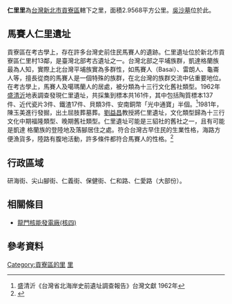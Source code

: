 {{ROC Village or Li Info|
City/CountyName  =  新北市  |
DivName  =  貢寮區  |
Village/LiName  =  仁里  |
Village/Li  =  里  |
OldName  =  |
Longitude  =  |
Latitude  =  |
AreaTotal  =  2.9600  |
HouseholdTotal  =  678  |
Male  =  991  |
Female  =  977  |
PopTotal  =  1,968 <ref>{{Cite web |url=https://www.gongliao.ntpc.gov.tw/archive/file/107%E5%B9%B4%E5%8D%80%E6%94%BF%E7%B5%B1%E8%A8%88%E5%B9%B4%E5%A0%B1.pdf |title=《新北市貢寮區107年區政統計年報》新北市貢寮區公所 2018年6月 |access-date=2018-11-28 |archive-date=2018-11-28 |archive-url=https://web.archive.org/web/20181128075702/https://www.gongliao.ntpc.gov.tw/archive/file/107%E5%B9%B4%E5%8D%80%E6%94%BF%E7%B5%B1%E8%A8%88%E5%B9%B4%E5%A0%B1.pdf }}</ref>  |
YearMonth  =  2017年12月  |
Head  =  吳勝福  |
Sub  =  16  |
Neighbors  =  [[真理里|真理里]]、[[龍門里|龍門里]]、[[美豐里|美豐里]]、[[雙玉里|雙玉里]]  |
MapLocation  =  |
Address  =  仁和路61號  |
DataSource  =  |
}}
'''仁里里'''為[[台灣|台灣]][[新北市|新北市]][[貢寮區|貢寮區]]轄下之里，面積2.9568平方公里。[[吳沙墓|吳沙墓]]位於此。

== 馬賽人仁里遺址  ==
貢寮區在考古學上，存在許多台灣史前住民馬賽人的遺跡。仁里遺址位於新北市貢寮區仁里村13鄰，是臺灣北部考古遺址之一。台灣北部之平埔族群，凱達格蘭族最為人知，實際上北台灣平埔族實為多群性，如馬賽人（Basai）、雷朗人、龜崙人等，擅長從商的馬賽人是一個特殊的族群，在北台灣的族群交流中佔重要地位。在考古學上，馬賽人及噶瑪蘭人的居處，被分類為十三行文化舊社類型。1962年[[盛清沂|盛清沂]]地表調查發現仁里遺址，共採集到標本共161件，其中包括陶質標本137件、近代瓷片3件、鐵渣17件、貝類3件、安南銅幣「光中通寶」半個。<ref>盛清沂《台灣省北海岸史前遺址調查報告》台灣文獻 1962年</ref>1981年，陳玉美進行發掘，出土屈肢葬墓葬。[[劉益昌|劉益昌]]教授將仁里遺址，文化類型歸為十三行文化中期福隆類型、晚期舊社類型。仁里遺址可能是三貂社的舊社之一，且有可能是凱達
格蘭族的登陸地及落腳居住之處。符合台灣古早住民的生業性格，海路方便漁貨多，陸路有腹地活動，許多條件都符合馬賽人的性格。<ref>{{Cite web |url=http://nccur.lib.nccu.edu.tw/retrieve/80575/900301.pdf |title=周子揚《十三行文化舊社類型與平埔族聚落關係之研究——以馬賽人村社為例》政治大學民族學系 2011年 |accessdate=2015-10-13 |archive-date=2021-01-24 |archive-url=https://web.archive.org/web/20210124040642/http://nccur.lib.nccu.edu.tw/retrieve/80575/900301.pdf |dead-url=no }}</ref>

==  行政區域  ==
研海街、尖山腳街、仁義街、保健街、仁和路、仁愛路（大部份）。

== 相關條目 ==
* [[龍門核能發電廠|龍門核能發電廠(核四)]]

==參考資料==
{{reflist}}

[[Category:貢寮區的里|Category:貢寮區的里]]
[[Category:貢寮區|里]]